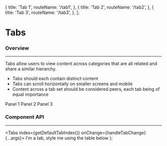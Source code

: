 
<Meta title="UI Elements/Tabs" component={Tabs} />



  {
    title: 'Tab 1',
    routeName: '/tab1',
  },
  {
    title: 'Tab 2',
    routeName: '/tab2',
  },
  {
    title: 'Tab 3',
    routeName: '/tab3',
  },
];

# Tabs

### Overview

<hr />

Tabs allow users to view content across categories that are all related and share a similar hierarchy.

- Tabs should each contain distinct content
- Tabs can scroll horizontally on smaller screens and mobile
- Content across a tab set should be considered peers, each tab being of equal importance

<Canvas>
  <Story name="Tabs">
    <Grid
      container
      justifyContent="center"
      style={{
        backgroundColor: '#f4f5f6',
        height: '100%',
        paddingTop: 24,
        paddingBottom: 32,
      }}
    >
      <Grid item xs={10}>
        <Tabs index={getDefaultTabIndex()} onChange={handleTabChange}>
          <TabLinkList tabs={_tabs} />
          <TabPanels>
            <SafeTabPanel index={0}>
              <Typography variant="body1">Panel 1</Typography>
            </SafeTabPanel>
            <SafeTabPanel index={1}>
              <Typography variant="body1">Panel 2</Typography>
            </SafeTabPanel>
            <SafeTabPanel index={2}>
              <Typography variant="body1">Panel 3</Typography>
            </SafeTabPanel>
          </TabPanels>
        </Tabs>
      </Grid>
    </Grid>
  </Story>
</Canvas>

### Component API

<hr />

  <Tabs index={getDefaultTabIndex()} onChange={handleTabChange} {...args}>
    I'm a tab, style me using the table below
  </Tabs>
);

<ArgsTable story="Component API" sort="requiredFirst" />
